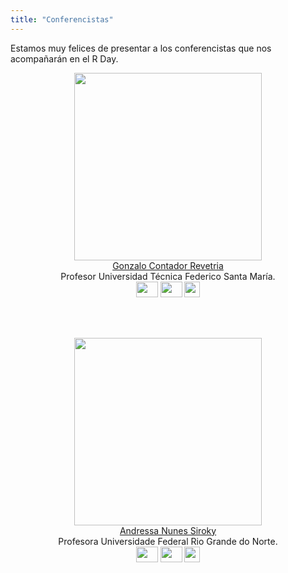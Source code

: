 ```yaml
---
title: "Conferencistas"
---
```


Estamos muy felices de presentar a los conferencistas que nos acompañarán en el R Day.

<center>
<img src="imagenes/fotos_conferencistas/gonzalo.png" width="300" height="300" alt="">  
[Gonzalo Contador Revetria](https://matematica.usm.cl/contador-gonzalo/)  
Profesor Universidad Técnica Federico Santa María.  
<a href="https://x.com/"><img border="0" src="imagenes/twitter.png" width="35" height="25"></a> <a href="https://matematica.usm.cl/contador-gonzalo/"><img border="0" src="imagenes/homepage.png" width="35" height="25"></a> 
<img border="0" src="imagenes/flag_chile.png" width="25" height="25">
</center>

<br/>
<br/>

<center>
<img src="imagenes/fotos_conferencistas/andressa.png" width="300" height="300" alt="">  
[Andressa Nunes Siroky](https://sigaa.ufrn.br/sigaa/public/docente/portal.jsf?siape=1062376)  
Profesora Universidade Federal Rio Grande do Norte.  
<a href="https://x.com/"><img border="0" src="imagenes/twitter.png" width="35" height="25"></a> <a href="https://lea.estatistica.ccet.ufrn.br/"><img border="0" src="imagenes/homepage.png" width="35" height="25"></a> 
<img border="0" src="imagenes/flag_brasil.jpeg" width="25" height="25">
</center>



<br/>
